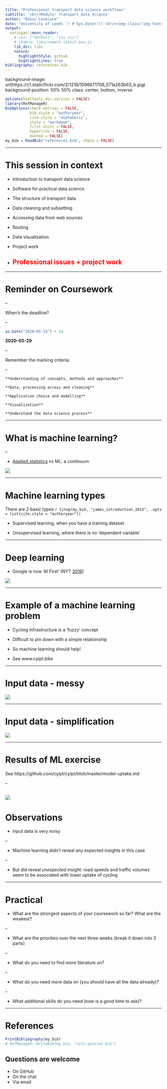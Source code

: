 ```yaml
---
title: "Professional transport data science workflows"
subtitle: '<br/>Module: Transport Data Science'
author: "Robin Lovelace"
date: 'University of Leeds `r # Sys.Date()()`<br/><img class="img-footer" alt="" src="https://comms.leeds.ac.uk/wp-content/themes/toolkit-wordpress-theme/img/logo.png">'
output:
  xaringan::moon_reader:
    # css: ["default", "its.css"]
    # chakra: libs/remark-latest.min.js
    lib_dir: libs
    nature:
      highlightStyle: github
      highlightLines: true
bibliography: references.bib
---
```


background-image: url(https://c1.staticflickr.com/2/1216/1096671706_571a263b63_b.jpg)
background-position: 50% 50%
class: center, bottom, inverse

```r
options(htmltools.dir.version = FALSE)
library(RefManageR)
BibOptions(check.entries = FALSE, 
           bib.style = "authoryear", 
           cite.style = 'alphabetic', 
           style = "markdown",
           first.inits = FALSE,
           hyperlink = FALSE, 
           dashed = FALSE)
my_bib = ReadBib("references.bib", check = FALSE)
```

---

# This session in context

   - Introduction to transport data science

-  Software for practical data science 

 - The structure of transport data
 - Data cleaning and subsetting
 - Accessing data from web sources
 - Routing
 - Data visualization
 - Project work
 -  ## <font color="red"> Professional issues + project work</font> 
 
---

# Reminder on Coursework

--

When's the deadline?

--

```r
as.Date("2020-05-15") + 14
```

**2020-05-29**

--

Remember the marking criteria:

--

    **Understanding of concepts, methods and approaches**

    **Data, processing access and cleaning**

    **Application choice and modelling**

    **Visualization**

    **Understand the data science process**

---

# What is machine learning?

--

- [Applied statistics](https://machinelearningmastery.com/relationship-between-applied-statistics-and-machine-learning/) vs ML: a continuum

![](https://3qeqpr26caki16dnhd19sv6by6v-wpengine.netdna-ssl.com/wp-content/uploads/2018/04/Glossary-Mapping-Terms-in-Statistics-to-Terms-in-Machine-Learning.png)


---

# Machine learning types

There are 2 basic types `r Citep(my_bib, "james_introduction_2013", .opts = list(cite.style = "authoryear"))`

- Supervised learning, when you have a training dataset

- Unsupervised learning, where there is no 'dependent variable'



---

# Deep learning

- Google is now 'AI First' (NYT [2016](https://www.nytimes.com/2016/12/14/magazine/the-great-ai-awakening.html))

![](https://static01.nyt.com/images/2016/12/18/magazine/18ai8/18ai8-superJumbo.jpg?quality=90&auto=webp)

---

# Example of a machine learning problem

- Cycling infrastructure is a 'fuzzy' concept

- Difficult to pin down with a simple relationship

- So machine learning should help!

- See www.cyipt.bike

---

# Input data - messy

![](https://raw.githubusercontent.com/cyipt/cyipt/master/model-uptake_files/figure-markdown_github-ascii_identifiers/unnamed-chunk-10-1.png)


---

# Input data - simplification

![](https://raw.githubusercontent.com/cyipt/cyipt-website/master/images/ttwa-uptake.png)

---

# Results of ML exercise

See https://github.com/cyipt/cyipt/blob/master/model-uptake.md

--

![](https://raw.githubusercontent.com/cyipt/cyipt/master/model-uptake_files/figure-markdown_github-ascii_identifiers/unnamed-chunk-24-1.png)
---

# Observations

- Input data is very noisy

--

- Machine learning didn't reveal any expected insights in this case

--

- But did reveal *unexpected* insight: road speeds and traffic volumes seem to be associated with lower uptake of cycling

---

# Practical

- What are the strongest aspects of your coursework so far? What are the weakest?

--

- What are the priorities over the next three weeks (break it down into 3 parts) 

--

- What do you need to find more literature on?

--

- What do you need more data on (you should have all the data already)?

--

- What additional skills do you need (now is a good time to ask)?


---

# References

```r
PrintBibliography(my_bib)
# RefManageR::WriteBib(my_bib, "refs-geostat.bib")
```

## Questions are welcome

- On GitHub
- On the chat
- Via email
